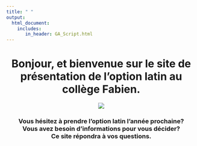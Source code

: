 ```yaml
---
title: " "
output: 
  html_document:
    includes:
       in_header: GA_Script.html
---
```



<center><h1> Bonjour, et bienvenue sur le site de présentation de l’option latin au collège Fabien. </h1></center>  
        
                     
                      
<center>![](Accueil2.jpg)</center>

        
                
<center><h3>Vous hésitez à prendre l’option latin l’année prochaine?    
Vous avez besoin d’informations pour vous décider?   
Ce site répondra à vos questions.<h3> </center>
